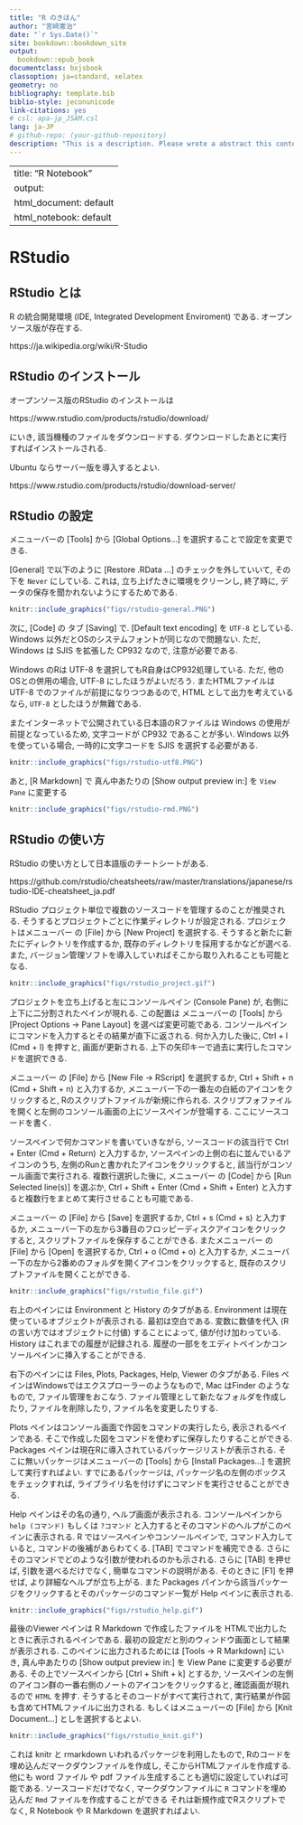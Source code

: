 ```yaml
--- 
title: "R のきほん"
author: "宮﨑憲治"
date: "`r Sys.Date()`"
site: bookdown::bookdown_site
output:
  bookdown::epub_book
documentclass: bxjsbook
classoption: ja=standard, xelatex
geometry: no
bibliography: template.bib
biblio-style: jeconunicode
link-citations: yes
# csl: apa-jp_JSAM.csl
lang: ja-JP
# github-repo: (your-github-repository)
description: "This is a description. Please wrote a abstract this contents. "
---
```

---
title: "R Notebook"
output:
  html_document: default
  html_notebook: default
---

# RStudio

## RStudio とは
R の統合開発環境 (IDE, Integrated Development Enviroment) である.
オープンソース版が存在する.

https://ja.wikipedia.org/wiki/R-Studio

## RStudio のインストール
オープンソース版のRStudio のインストールは

https://www.rstudio.com/products/rstudio/download/

にいき, 該当機種のファイルをダウンロードする.
ダウンロードしたあとに実行すればインストールされる.

Ubuntu ならサーバー版を導入するとよい.

https://www.rstudio.com/products/rstudio/download-server/

## RStudio の設定
メニューバーの [Tools] から [Global Options...] を選択することで設定を変更できる.

[General] で以下のように
[Restore .RData ...] のチェックを外していいて,
その下を `Never` にしている. 
これは, 立ち上げたきに環境をクリーンし,
終了時に, データの保存を聞かれないようにするためである.

```r
knitr::include_graphics("figs/rstudio-general.PNG")
```

次に, [Code] の タブ [Saving] で. 
[Default text encoding] を `UTF-8` としている.
Windows 以外だとOSのシステムフォントが同じなので問題ない.
ただ, Windows は SJIS を拡張した CP932 なので, 注意が必要である.

Windows のRは UTF-8 を選択してもR自身はCP932処理している.
ただ, 他のOSとの併用の場合, UTF-8 にしたほうがよいだろう.
またHTMLファイルは UTF-8 でのファイルが前提になりつつあるので,
HTML として出力を考えているなら, `UTF-8` としたほうが無難である.

またインターネットで公開されている日本語のRファイルは
Windows の使用が前提となっているため, 文字コードが CP932 であることが多い. Windows 以外を使っている場合, 一時的に文字コードを SJIS を選択する必要がある.

```r
knitr::include_graphics("figs/rstudio-utf8.PNG")
```

あと, [R Markdown] で 真ん中あたりの [Show output preview in:] を `View Pane` に変更する

```r
knitr::include_graphics("figs/rstudio-rmd.PNG")
```

## RStudio の使い方
RStudio の使い方として日本語版のチートシートがある.

https://github.com/rstudio/cheatsheets/raw/master/translations/japanese/rstudio-IDE-cheatsheet_ja.pdf

RStudio プロジェクト単位で複数のソースコードを管理するのことが推奨される.
そうするとプロジェクトごとに作業ディレクトリが設定される.
プロジェクトはメニューバー の [File] から [New Project] を選択する.
そうすると新たに新たにディレクトリを作成するか, 既存のディレクトリを採用するかなどが選べる.
また, バージョン管理ソフトを導入していればそこから取り入れることも可能となる.

```r
knitr::include_graphics("figs/rstudio_project.gif")
```

プロジェクトを立ち上げると左にコンソールペイン (Console Pane) が, 右側に上下に二分割されたペインが現れる.
この配置は メニューバーの [Tools] から [Project Options -> Pane Layout] を選べば変更可能である.
コンソールペインにコマンドを入力するとその結果が直下に返される.
何か入力した後に, Ctrl + l (Cmd + l) を押すと, 画面が更新される.
上下の矢印キーで過去に実行したコマンドを選択できる.

メニューバー の [File] から [New File -> RScript] を選択するか,
Ctrl + Shift + n (Cmd + Shift + n) と入力するか, メニューバー下の一番左の白紙のアイコンをクリックすると,
Rのスクリプトファイルが新規に作られる. 
スクリプフォファイルを開くと左側のコンソール画面の上にソースペインが登場する. 
ここにソースコードを書く.

ソースペインで何かコマンドを書いていきながら,
ソースコードの該当行で Ctrl + Enter (Cmd + Return) と入力するか, ソースペインの上側の右に並んでいるアイコンのうち, 左側のRunと書かれたアイコンをクリックすると, 該当行がコンソール画面で実行される.
複数行選択した後に, メニューバー の [Code] から [Run Selected line(s)] を選ぶか,
Ctrl + Shift + Enter  (Cmd + Shift + Enter) と入力すると複数行をまとめて実行させることも可能である.

メニューバー の [File] から [Save] を選択するか, Ctrl + s (Cmd + s) と入力するか, メニューバー下の左から3番目のフロッピーディスクアイコンをクリック
すると, スクリプトファイルを保存することができる.
またメニューバー の [File] から [Open] を選択するか,
Ctrl + o (Cmd + o) と入力するか, メニューバー下の左から2番めのフォルダを開くアイコンをクリックすると, 
既存のスクリプトファイルを開くことができる.

```r
knitr::include_graphics("figs/rstudio_file.gif")
```

右上のペインには Environment と History のタブがある.
Environment は現在使っているオブジェクトが表示される.
最初は空白である. 
変数に数値を代入 (R の言い方ではオブジェクトに付値) することによって,
値が付け加わっている.
History はこれまでの履歴が記録される.
履歴の一部ををエディトペインかコンソールペインに挿入することができる.

右下のペインには Files, Plots, Packages, Help, Viewer のタブがある.
Files ペインはWindowsではエクスプローラーのようなもので,
Mac はFinder のようなもので, ファイル管理をおこなう.
ファイル管理として新たなフォルダを作成したり, ファイルを削除したり,
ファイル名を変更したりする.

Plots ペインはコンソール画面で作図をコマンドの実行したら, 表示されるペインである. そこで作成した図をコマンドを使わずに保存したりすることができる.
Packages ペインは現在Rに導入されているパッケージリストが表示される.
そこに無いパッケージはメニューバーの [Tools] から [Install Packages...] を選択して実行すればよい.
すでにあるパッケージは, パッケージ名の左側のボックスをチェックすれば,
ライブライリ名を付けずにコマンドを実行させることができる.

Help ペインはその名の通り, ヘルプ画面が表示される. 
コンソールペインから `help (コマンド)` もしくは `?コマンド` と入力するとそのコマンドのヘルプがこのペインに表示される.
R ではソースペインやコンソールペインで, コマンド入力していると, コマンドの後補があらわてくる. [TAB] でコマンドを補完できる.
さらにそのコマンドでどのような引数が使われるのかも示される.
さらに [TAB] を押せば, 引数を選べるだけでなく, 簡単なコマンドの説明がある.
そのときに [F1] を押せば, より詳細なヘルプが立ち上がる.
また Packages パインから該当パッケージをクリックするとそのパッケージのコマンド一覧が Help ペインに表示される.

```r
knitr::include_graphics("figs/rstudio_help.gif")
```

最後のViewer ペインは R Markdown で作成したファイルを HTMLで出力したときに表示されるペインである.
最初の設定だと別のウィンドウ画面として結果が表示される.
このペインに出力されるためには [Tools -> R Markdown] にいき, 真ん中あたりの
[Show output preview in:] を View Pane に変更する必要がある. 
その上でソースペインから [Ctrl + Shift + k] とするか, ソースペインの左側のアイコン群の一番右側のノートのアイコンをクリックすると,
確認画面が現れるので `HTML` を押す. 
そうするとそのコードがすべて実行されて, 実行結果が作図も含めてHTMLファイルに出力される.
もしくはメニューバーの [File] から [Knit Document...] としを選択するとよい.


```r
knitr::include_graphics("figs/rstudio_knit.gif")
```

これは knitr と rmarkdown いわれるパッケージを利用したもので, Rのコードを埋め込んだマークダウンファイルを作成し,
そこからHTMLファイルを作成する.
他にも word ファイル や pdf ファイル生成することも適切に設定していれば可能である.
ソースコードだけでなく, マークダウンファイルに `R` コマンドを埋め込んだ `Rmd` ファイルを作成することができる
それは新規作成でRスクリプトでなく, R Notebook や R Markdown を選択すればよい.

